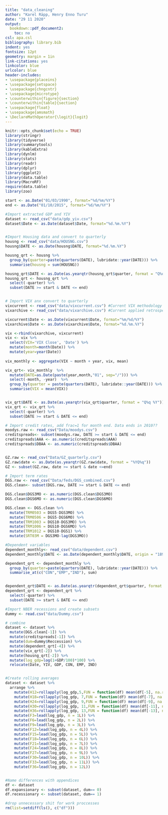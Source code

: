 ```yaml
---
title: "data_cleaning"
author: "Karel Räpp, Henry Enno Turu"
date: "29 11 2020"
output: 
  bookdown::pdf_document2:
    toc: no
csl: apa.csl
bibliography: library.bib
indent: yes
fontsize: 12pt
geometry: margin = 1in
link-citations: yes
linkcolor: blue
urlcolor: blue
header-includes:
- \usepackage{placeins}
- \usepackage{setspace}
- \usepackage{chngcntr}
- \usepackage{microtype}
- \counterwithin{figure}{section}
- \counterwithin{table}{section}
- \usepackage{float}
- \usepackage{amsmath}
- \DeclareMathOperator{\logit}{logit}
---
```


```r
knitr::opts_chunk$set(echo = TRUE)
library(stringr)
library(tidyverse)
library(summarytools)
library(kableExtra)
library(dynlm)
library(stats)
library(readr)
library(dplyr)
library(ggplot2)
library(data.table)
library(MacroRF)
require(data.table)
library(zoo)

```

```r
start <- as.Date("01/03/1990", format="%d/%m/%Y")
end <- as.Date("01/10/2015", format="%d/%m/%Y")

#Import extracted GDP and YIV
dataset <- read_csv("data/gdp_yiv.csv")
dataset$Date <- as.Date(dataset$Date, format="%d.%m.%Y")


#Import Housing data and convert to quarterly
housng <- read_csv("data/HOUSNG.csv")
housng$DATE <- as.Date(housng$DATE, format="%d.%m.%Y")

housng_qrt <- housng %>%
  group_by(quarter=paste(quarters(DATE), lubridate::year(DATE))) %>%
  summarise(housng = sum(HOUSNG))

housng_qrt$DATE <- as.Date(as.yearqtr(housng_qrt$quarter, format = "Q%q %Y"))
housng_qrt <- housng_qrt %>%
  select(-quarter) %>%
  subset(DATE >= start & DATE <= end)


# Import VIX anx convert to quarterly
vixcurrent <- read_csv("data/vixcurrent.csv") #Current VIX methodology
vixarchive <- read_csv("data/vixarchive.csv") #Current applied retrospectively

vixcurrent$Date <- as.Date(vixcurrent$Date, format="%m/%d/%Y")
vixarchive$Date <- as.Date(vixarchive$Date, format="%d.%m.%Y")

vix <-rbind(vixarchive, vixcurrent)
vix <- vix %>%
  select(VIX='VIX Close', 'Date') %>%
  mutate(month=month(Date)) %>%
  mutate(year=year(Date))
  
vix_monthly <- aggregate(VIX ~ month + year, vix, mean)

vix_qrt<- vix_monthly  %>%
  mutate(DATE=as.Date(paste(year,month,"01", sep="/"))) %>%
  select(-month, -year)  %>%
  group_by(quarter = paste(quarters(DATE), lubridate::year(DATE))) %>%
  summarise(VIX = mean(VIX)) 


vix_qrt$DATE <- as.Date(as.yearqtr(vix_qrt$quarter, format = "Q%q %Y"))
vix_qrt <- vix_qrt %>%
  select(-quarter) %>%
  subset(DATE >= start & DATE <= end)

# Import credit rates, add frac=1 for month end. Data ends in 2010??
moodys.raw <- read_csv("Data/moodys.csv")
creditspreads<- subset(moodys.raw, DATE >= start & DATE <= end)
creditspreads$AAA <- as.numeric(creditspreads$AAA)
creditspreads$DBAA <- as.numeric(creditspreads$DBAA)


GZ.raw <- read_csv("Data/GZ_quarterly.csv")
GZ.raw$date <- as.Date(as.yearqtr(GZ.raw$date, format = "%YQ%q"))
GZ <- subset(GZ.raw, date >= start & date <=end)

# Import term rates
DGS.raw <- read_csv("Data/feds/DGS_combined.csv")
DGS.clean<- subset(DGS.raw, DATE >= start & DATE <= end)

DGS.clean$DGS3MO <- as.numeric(DGS.clean$DGS3MO)
DGS.clean$DGS6MO <- as.numeric(DGS.clean$DGS6MO)

DGS.clean <- DGS.clean %>%
  mutate(TRM0503 = DGS5-DGS3MO) %>%
  mutate(TRM0506 = DGS5-DGS6MO) %>%
  mutate(TRM1003 = DGS10-DGS3MO) %>%
  mutate(TRM1006 = DGS10-DGS6MO) %>%
  mutate(TRM1012 = DGS10-DGS1) %>%
  mutate(SRT03M = DGS3MO-lag(DGS3MO))

#Dependent variables
dependent_monthly<- read_csv("data/dependent.csv")
dependent_monthly$DATE <- as.Date(dependent_monthly$DATE, origin = "1899-12-30")

dependent_qrt <- dependent_monthly %>%
  group_by(quarter=paste(quarters(DATE), lubridate::year(DATE))) %>%
  summarise_at(c("CON","EMP","IND"), sum)


dependent_qrt$DATE <- as.Date(as.yearqtr(dependent_qrt$quarter, format = "Q%q %Y"))
dependent_qrt <- dependent_qrt %>%
  select(-quarter) %>%
  subset(DATE >= start & DATE <= end)

#Import NBER recessions and create subsets
dummy <- read.csv("data/Dummy.csv")

# combine
dataset <- dataset %>%
  mutate(DGS.clean[-1]) %>% 
  mutate(creditspreads[-1]) %>%
  mutate(dum=dummy$Reccession) %>%
  mutate(dependent_qrt[-4]) %>%
  mutate(vix_qrt[-2]) %>%
  mutate(housng_qrt[-2]) %>%
  mutate(log_gdp=log(1+GDP/100)*100) %>%
  relocate(Date, YIV, GDP, CON, EMP, IND)


#Create rolling averages
dataset <- dataset %>%
  arrange %>%
    mutate(H12=rollapply(log_gdp,5,FUN = function(df) mean(df[-5], na.rm = TRUE), fill = NA, align = "left" )) %>%
    mutate(H18=rollapply(log_gdp, 7,FUN = function(df) mean(df[-7], na.rm = TRUE), fill = NA, align = "left" )) %>%
    mutate(H24=rollapply(log_gdp, 9,FUN = function(df) mean(df[-9], na.rm = TRUE), fill = NA, align = "left" )) %>%
    mutate(H30=rollapply(log_gdp, 11,FUN = function(df) mean(df[-11], na.rm = TRUE), fill = NA, align = "left" )) %>%
    mutate(H36=rollapply(log_gdp, 13,FUN = function(df) mean(df[-13], na.rm = TRUE), fill = NA, align = "left" )) %>%
    mutate(F3=lead(log_gdp, n = 1L)) %>%
    mutate(F6=lead(log_gdp, n = 2L)) %>%
    mutate(F9=lead(log_gdp, n = 3L)) %>%
    mutate(F12=lead(log_gdp, n = 4L)) %>%
    mutate(F15=lead(log_gdp, n = 5L)) %>%
    mutate(F18=lead(log_gdp, n = 6L)) %>%
    mutate(F21=lead(log_gdp, n = 7L)) %>%
    mutate(F24=lead(log_gdp, n = 8L)) %>%
    mutate(F27=lead(log_gdp, n = 9L)) %>%
    mutate(F30=lead(log_gdp, n = 10L)) %>%
    mutate(F33=lead(log_gdp, n = 11L)) %>%
    mutate(F36=lead(log_gdp, n = 12L))


#Name differences with appendices
df <- dataset 
df.expansionary <- subset(dataset, dum== 0)
df.recessionary <- subset(dataset, dum== 1)

#drop unnecessary shit for work proccesses
rm(list=setdiff(ls(), c("df")))

```




